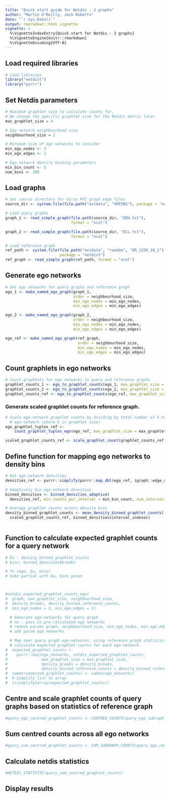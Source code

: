 ```yaml
---
title: "Quick start guide for Netdis - 2 graphs"
author: "Martin O'Reilly, Jack Roberts"
date: "`r Sys.Date()`"
output: rmarkdown::html_vignette
vignette: >
  %\VignetteIndexEntry{Quick start for Netdis - 2 graphs}
  %\VignetteEngine{knitr::rmarkdown}
  %\VignetteEncoding{UTF-8}
---
```


## Load required libraries
```r
# Load libraries
library("netdist")
library("purrr")
```

## Set Netdis parameters
```r
# Maximum graphlet size to calculate counts for.
# We choose the specific graphlet size for the Netdis metric later.
max_graphlet_size = 4

# Ego network neighbourhood size
neighbourhood_size = 2

# Minimum size of ego networks to consider
min_ego_nodes <- 3
min_ego_edges <- 1

# Ego network density binning parameters
min_bin_count <- 5
num_bins <- 100
```

## Load graphs

```r
# Set source directory for Virus PPI graph edge files
source_dir <- system.file(file.path("extdata", "VRPINS"), package = "netdist")

# Load query graphs
graph_1 <- read_simple_graph(file.path(source_dir, "EBV.txt"),
                             format = "ncol")

graph_2 <- read_simple_graph(file.path(source_dir, "ECL.txt"),
                             format = "ncol")

# Load reference graph
ref_path <- system.file(file.path("extdata", "random", "ER_1250_10_1"), 
                        package = "netdist")
ref_graph <- read_simple_graph(ref_path, format = "ncol")
```

## Generate ego networks
```r
# Get ego networks for query graphs and reference graph
ego_1 <- make_named_ego_graph(graph_1, 
                              order = neighbourhood_size, 
                              min_ego_nodes = min_ego_nodes, 
                              min_ego_edges = min_ego_edges)

ego_2 <- make_named_ego_graph(graph_2, 
                              order = neighbourhood_size, 
                              min_ego_nodes = min_ego_nodes, 
                              min_ego_edges = min_ego_edges)

ego_ref <- make_named_ego_graph(ref_graph, 
                                order = neighbourhood_size, 
                                min_ego_nodes = min_ego_nodes, 
                                min_ego_edges = min_ego_edges)
```

## Count graphlets in ego networks
```r
# Count graphlets for ego networks in query and reference graphs
graphlet_counts_1 <- ego_to_graphlet_counts(ego_1, max_graphlet_size = max_graphlet_size)
graphlet_counts_2 <- ego_to_graphlet_counts(ego_2, max_graphlet_size = max_graphlet_size)
graphlet_counts_ref <- ego_to_graphlet_counts(ego_ref, max_graphlet_size = max_graphlet_size)
```

### Generate scaled graphlet counts for reference graph.
```r

# Scale ego-network graphlet counts by dividing by total number of k-tuples in
  # ego-network (where k is graphlet size)
ego_graphlet_tuples_ref <- 
    count_graphlet_tuples_ego(ego_ref, max_graphlet_size = max_graphlet_size)

scaled_graphlet_counts_ref <- scale_graphlet_count(graphlet_counts_ref, ego_graphlet_tuples_ref)
```

## Define function for mapping ego networks to density bins
```r

# Get ego-network densities
densities_ref <- purrr::simplify(purrr::map_dbl(ego_ref, igraph::edge_density))

# Adaptively bin ego-network densities
binned_densities <- binned_densities_adaptive(
  densities_ref, min_counts_per_interval = min_bin_count, num_intervals = num_bins)

# Average graphlet counts across density bins
density_binned_graphlet_counts <- mean_density_binned_graphlet_counts(
  scaled_graphlet_counts_ref, binned_densities$interval_indexes)
  
```

## Function to calculate expected graphlet counts for a query network

```r

# Ew : density_binned_graphlet_counts
# bins: binned_densities$breaks

# fn (ego, Ew, bins)
# make partial with Ew, bins given



#netdis_expected_graphlet_counts_ego(
#  graph, max_graphlet_size, neighbourhood_size,
#  density_breaks, density_binned_reference_counts,
#  min_ego_nodes = 3, min_ego_edges = 1)

  # Generate ego-networks for query graph
  # no - pass in pre-calculated ego networks
  # remove params graph, neighbourhood_size, min_ego_nodes, min_ego_edges
  # add param ego_networks

  # Map over query graph ego-networks, using reference graph statistics to 
  # calculate expected graphlet counts for each ego-network.
#  expected_graphlet_counts <- 
#    purrr::map(ego_networks, netdis_expected_graphlet_counts,
#               max_graphlet_size = max_graphlet_size,
#               density_breaks = density_breaks,
#               density_binned_reference_counts = density_binned_reference_counts)
#  names(expected_graphlet_counts) <- names(ego_networks)
#  # Simplify list to array
#  t(simplify2array(expected_graphlet_counts))
```

## Centre and scale graphlet counts of query graphs based on statistics of reference graph
```r
#query_ego_centred_graphlet_counts <- CENTRED_COUNTS(query_ego_subraph_counts, REF_COUNTS)
```

## Sum centred counts across all ego networks
```r
#query_sum_centred_graphlet_counts <- SUM_SUBGRAPH_COUNTS(query_ego_centred_subgraph_counts)
```

## Calculate netdis statistics
```r
#NETDIS_STATISTIC(query_sum_centred_graphlet_counts)
```

## Display results
```r

```
